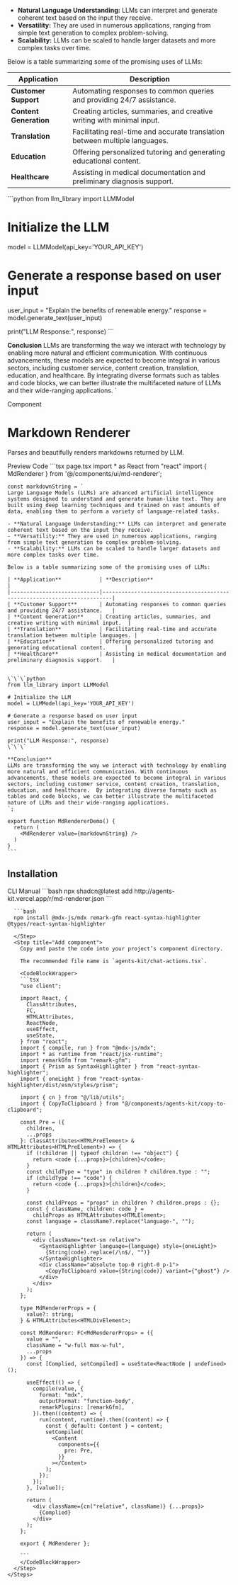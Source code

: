 

- **Natural Language Understanding:** LLMs can interpret and generate coherent text based on the input they receive.
- **Versatility:** They are used in numerous applications, ranging from simple text generation to complex problem-solving.
- **Scalability:** LLMs can be scaled to handle larger datasets and more complex tasks over time.

Below is a table summarizing some of the promising uses of LLMs:

| **Application**            | **Description**                                                         |
|----------------------------|-------------------------------------------------------------------------|
| **Customer Support**       | Automating responses to common queries and providing 24/7 assistance.   |
| **Content Generation**     | Creating articles, summaries, and creative writing with minimal input.  |
| **Translation**            | Facilitating real-time and accurate translation between multiple languages. |
| **Education**              | Offering personalized tutoring and generating educational content.      |
| **Healthcare**             | Assisting in medical documentation and preliminary diagnosis support.   |


\`\`\`python
from llm_library import LLMModel

# Initialize the LLM
model = LLMModel(api_key='YOUR_API_KEY')

# Generate a response based on user input
user_input = "Explain the benefits of renewable energy."
response = model.generate_text(user_input)

print("LLM Response:", response)
\`\`\`

**Conclusion**
LLMs are transforming the way we interact with technology by enabling more natural and efficient communication. With continuous advancements, these models are expected to become integral in various sectors, including customer service, content creation, translation, education, and healthcare.  By integrating diverse formats such as tables and code blocks, we can better illustrate the multifaceted nature of LLMs and their wide-ranging applications.
`

<Label>Component</Label>

# Markdown Renderer

Parses and beautifully renders markdowns returned by LLM.

<Tabs defaultValue="preview" className="w-full">
  <TabsList>
    <TabsTrigger value="preview">Preview</TabsTrigger>
    <TabsTrigger value="code">Code</TabsTrigger>
  </TabsList>
  <TabsContent value="preview">
    <Card className="w-full p-8 items-center">
      <MdRenderer value={markdownString} />
    </Card>
  </TabsContent>
  <TabsContent value="code">
    ```tsx page.tsx
    import * as React from "react"
    import { MdRenderer } from '@/components/ui/md-renderer';

    const markdownString = `
    Large Language Models (LLMs) are advanced artificial intelligence systems designed to understand and generate human-like text. They are built using deep learning techniques and trained on vast amounts of data, enabling them to perform a variety of language-related tasks.

    - **Natural Language Understanding:** LLMs can interpret and generate coherent text based on the input they receive.
    - **Versatility:** They are used in numerous applications, ranging from simple text generation to complex problem-solving.
    - **Scalability:** LLMs can be scaled to handle larger datasets and more complex tasks over time.

    Below is a table summarizing some of the promising uses of LLMs:

    | **Application**            | **Description**                                                         |
    |----------------------------|-------------------------------------------------------------------------|
    | **Customer Support**       | Automating responses to common queries and providing 24/7 assistance.   |
    | **Content Generation**     | Creating articles, summaries, and creative writing with minimal input.  |
    | **Translation**            | Facilitating real-time and accurate translation between multiple languages. |
    | **Education**              | Offering personalized tutoring and generating educational content.      |
    | **Healthcare**             | Assisting in medical documentation and preliminary diagnosis support.   |


    \`\`\`python
    from llm_library import LLMModel

    # Initialize the LLM
    model = LLMModel(api_key='YOUR_API_KEY')

    # Generate a response based on user input
    user_input = "Explain the benefits of renewable energy."
    response = model.generate_text(user_input)

    print("LLM Response:", response)
    \`\`\`

    **Conclusion**
    LLMs are transforming the way we interact with technology by enabling more natural and efficient communication. With continuous advancements, these models are expected to become integral in various sectors, including customer service, content creation, translation, education, and healthcare.  By integrating diverse formats such as tables and code blocks, we can better illustrate the multifaceted nature of LLMs and their wide-ranging applications.
    `;

    export function MdRendererDemo() {
      return (
        <MdRenderer value={markdownString} />
      )
    }
    ```
  </TabsContent>
</Tabs>

## Installation

<Tabs defaultValue="cli" className="w-full">
  <TabsList>
    <TabsTrigger value="cli">CLI</TabsTrigger>
    <TabsTrigger value="manual">Manual</TabsTrigger>
  </TabsList>
  <TabsContent value="cli">
    ```bash
    npx shadcn@latest add http://agents-kit.vercel.app/r/md-renderer.json
    ```
  </TabsContent>
  <TabsContent value="manual">
    <Steps>
      <Step title='Install dependencies'>
      
      ```bash
      npm install @mdx-js/mdx remark-gfm react-syntax-highlighter @types/react-syntax-highlighter
      ```
      </Step>
      <Step title="Add component">
        Copy and paste the code into your project’s component directory.

        The recommended file name is `agents-kit/chat-actions.tsx`.

        <CodeBlockWrapper>
        ```tsx
        "use client";

        import React, {
          ClassAttributes,
          FC,
          HTMLAttributes,
          ReactNode,
          useEffect,
          useState,
        } from "react";
        import { compile, run } from "@mdx-js/mdx";
        import * as runtime from "react/jsx-runtime";
        import remarkGfm from "remark-gfm";
        import { Prism as SyntaxHighlighter } from "react-syntax-highlighter";
        import { oneLight } from "react-syntax-highlighter/dist/esm/styles/prism";

        import { cn } from "@/lib/utils";
        import { CopyToClipboard } from "@/components/agents-kit/copy-to-clipboard";

        const Pre = ({
          children,
          ...props
        }: ClassAttributes<HTMLPreElement> & HTMLAttributes<HTMLPreElement>) => {
          if (!children || typeof children !== "object") {
            return <code {...props}>{children}</code>;
          }
          const childType = "type" in children ? children.type : "";
          if (childType !== "code") {
            return <code {...props}>{children}</code>;
          }

          const childProps = "props" in children ? children.props : {};
          const { className, children: code } =
            childProps as HTMLAttributes<HTMLElement>;
          const language = className?.replace("language-", "");

          return (
            <div className="text-sm relative">
              <SyntaxHighlighter language={language} style={oneLight}>
                {String(code).replace(/\n$/, "")}
              </SyntaxHighlighter>
              <div className="absolute top-0 right-0 p-1">
                <CopyToClipboard value={String(code)} variant={"ghost"} />
              </div>
            </div>
          );
        };

        type MdRendererProps = {
          value?: string;
        } & HTMLAttributes<HTMLDivElement>;

        const MdRenderer: FC<MdRendererProps> = ({
          value = "",
          className = "w-full max-w-ful",
          ...props
        }) => {
          const [Complied, setCompiled] = useState<ReactNode | undefined>();

          useEffect(() => {
            compile(value, {
              format: "mdx",
              outputFormat: "function-body",
              remarkPlugins: [remarkGfm],
            }).then((content) => {
              run(content, runtime).then((content) => {
                const { default: Content } = content;
                setCompiled(
                  <Content
                    components={{
                      pre: Pre,
                    }}
                  ></Content>
                );
              });
            });
          }, [value]);

          return (
            <div className={cn("relative", className)} {...props}>
              {Complied}
            </div>
          );
        };

        export { MdRenderer };

        ```
        </CodeBlockWrapper>
      </Step>
    </Steps>
  </TabsContent>
</Tabs>
